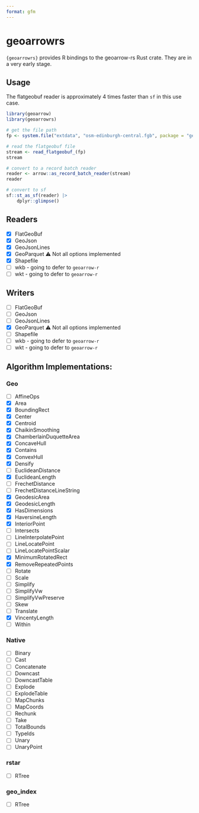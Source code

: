 ```yaml
---
format: gfm
---
```


# geoarrowrs

`{geoarrowrs}` provides R bindings to the geoarrow-rs Rust crate. They are in a very early stage. 

## Usage

The flatgeobuf reader is approximately 4 times faster than `sf` in this use case. 

```r
library(geoarrow)
library(geoarrowrs)

# get the file path
fp <- system.file("extdata", "osm-edinburgh-central.fgb", package = "geoarrowrs")

# read the flatgeobuf file
stream <- read_flatgeobuf_(fp)
stream

# convert to a record batch reader
reader <- arrow::as_record_batch_reader(stream)
reader 

# convert to sf 
sf::st_as_sf(reader) |> 
    dplyr::glimpse()
```

## Readers

- [x] FlatGeoBuf
- [x] GeoJson
- [x] GeoJsonLines
- [x] GeoParquet ⚠️ Not all options implemented
- [x] Shapefile
- [ ] wkb - going to defer to `geoarrow-r`
- [ ] wkt - going to defer to `geoarrow-r`

## Writers 

- [ ] FlatGeoBuf
- [ ] GeoJson
- [ ] GeoJsonLines
- [x] GeoParquet ⚠️ Not all options implemented
- [ ] Shapefile
- [ ] wkb - going to defer to `geoarrow-r`
- [ ] wkt - going to defer to `geoarrow-r`

## Algorithm Implementations: 

### Geo

- [ ] AffineOps
- [x] Area
- [x] BoundingRect
- [x] Center
- [x] Centroid
- [x] ChaikinSmoothing
- [x] ChamberlainDuquetteArea
- [x] ConcaveHull
- [x] Contains
- [x] ConvexHull
- [x] Densify
- [ ] EuclideanDistance
- [x] EuclideanLength
- [ ] FrechetDistance
- [ ] FrechetDistanceLineString
- [x] GeodesicArea
- [x] GeodesicLength
- [x] HasDimensions
- [x] HaversineLength
- [x] InteriorPoint
- [ ] Intersects
- [ ] LineInterpolatePoint
- [ ] LineLocatePoint
- [ ] LineLocatePointScalar
- [x] MinimumRotatedRect
- [x] RemoveRepeatedPoints
- [ ] Rotate
- [ ] Scale
- [ ] Simplify
- [ ] SimplifyVw
- [ ] SimplifyVwPreserve
- [ ] Skew
- [ ] Translate
- [x] VincentyLength
- [ ] Within

### Native 

- [ ] Binary
- [ ] Cast
- [ ] Concatenate
- [ ] Downcast
- [ ] DowncastTable
- [ ] Explode
- [ ] ExplodeTable
- [ ] MapChunks
- [ ] MapCoords
- [ ] Rechunk
- [ ] Take
- [ ] TotalBounds
- [ ] TypeIds
- [ ] Unary
- [ ] UnaryPoint

### rstar

- [ ] RTree

### geo_index

- [ ] RTree